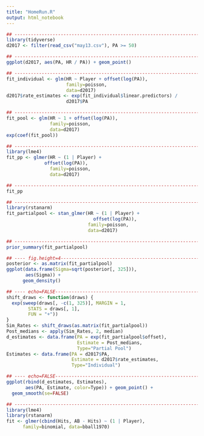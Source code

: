 ```yaml
---
title: "HomeRun.R"
output: html_notebook
---
```



```r


## ------------------------------------------------------------------------
library(tidyverse)
d2017 <- filter(read_csv("may13.csv"), PA >= 50)

## ------------------------------------------------------------------------
ggplot(d2017, aes(PA, HR / PA)) + geom_point()

```


```r

## ------------------------------------------------------------------------
fit_individual <- glm(HR ~ Player + offset(log(PA)),
                      family=poisson,
                      data=d2017)
d2017$rate_estimates <- exp(fit_individual$linear.predictors) /
                      d2017$PA

## ------------------------------------------------------------------------
fit_pool <- glm(HR ~ 1 + offset(log(PA)),
                family=poisson,
                data=d2017)
exp(coef(fit_pool)) 

## ------------------------------------------------------------------------
library(lme4)
fit_pp <- glmer(HR ~ (1 | Player) + 
              offset(log(PA)),
                family=poisson,
                data=d2017)

## ------------------------------------------------------------------------
fit_pp

## ------------------------------------------------------------------------
library(rstanarm)
fit_partialpool <- stan_glmer(HR ~ (1 | Player) + 
                                offset(log(PA)),
                              family=poisson,
                              data=d2017)

## ------------------------------------------------------------------------
prior_summary(fit_partialpool)

## ---- fig.height=4-------------------------------------------------------
posterior <- as.matrix(fit_partialpool)
ggplot(data.frame(Sigma=sqrt(posterior[, 325])), 
       aes(Sigma)) +
      geom_density()

## ---- echo=FALSE---------------------------------------------------------
shift_draws <- function(draws) {
  exp(sweep(draws[, -c(1, 325)], MARGIN = 1, 
        STATS = draws[, 1], 
        FUN = "+"))
}
Sim_Rates <- shift_draws(as.matrix(fit_partialpool))
Post_medians <- apply(Sim_Rates, 2, median)
d_estimates <- data.frame(PA = exp(fit_partialpool$offset),
                          Estimate = Post_medians,
                          Type="Partial Pool")
Estimates <- data.frame(PA = d2017$PA,
                        Estimate = d2017$rate_estimates,
                        Type="Individual")

## ---- echo=FALSE---------------------------------------------------------
ggplot(rbind(d_estimates, Estimates), 
       aes(PA, Estimate, color=Type)) + geom_point() +
  geom_smooth(se=FALSE)

## ------------------------------------------------------------------------
library(lme4)
library(rstanarm)
fit <- glmer(cbind(Hits, AB - Hits) ~ (1 | Player),
      family=binomial, data=bball1970)



```




